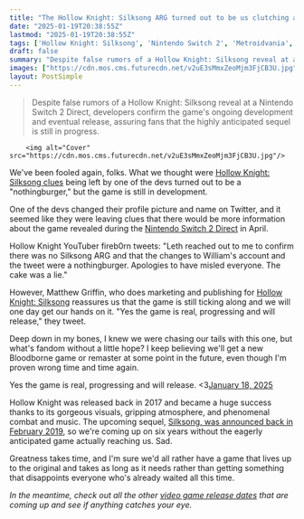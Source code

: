 ```yaml
---
title: "The Hollow Knight: Silksong ARG turned out to be us clutching at straws, but dev says: 'the game is real, progressing and will release'"
date: "2025-01-19T20:38:55Z"
lastmod: "2025-01-19T20:38:55Z"
tags: ['Hollow Knight: Silksong', 'Nintendo Switch 2', 'Metroidvania', 'Indie Game']
draft: false
summary: "Despite false rumors of a Hollow Knight: Silksong reveal at a Nintendo Switch 2 Direct, developers confirm the game's ongoing development and eventual release, assuring fans that the highly anticipated sequel is still in progress."
images: ["https://cdn.mos.cms.futurecdn.net/v2uE3sMmxZeoMjm3FjCB3U.jpg"]
layout: PostSimple
---
```

> Despite false rumors of a Hollow Knight: Silksong reveal at a Nintendo Switch 2 Direct, developers confirm the game's ongoing development and eventual release, assuring fans that the highly anticipated sequel is still in progress.


        <img alt="Cover" src="https://cdn.mos.cms.futurecdn.net/v2uE3sMmxZeoMjm3FjCB3U.jpg"/>
        
We've been fooled again, folks. What we thought were [<u>Hollow Knight: Silksong clues</u>](https://www.gamesradar.com/games/roguelike/hollow-knight-silksong-developer-teases-us-with-a-bunch-of-cryptic-nintendo-switch-2-clues-including-a-cake-imagine-dragons-and-some-australian-wine/) being left by one of the devs turned out to be a "nothingburger," but the game is still in development.

One of the devs changed their profile picture and name on Twitter, and it seemed like they were leaving clues that there would be more information about the game revealed during the [Nintendo Switch 2 Direct](https://www.gamesradar.com/games/nintendo-direct-switch-2-april-2025-guide/) in April.

Hollow Knight YouTuber fireb0rn tweets: "Leth reached out to me to confirm there was no Silksong ARG and that the changes to William's account and the tweet were a nothingburger. Apologies to have misled everyone. The cake was a lie."

However, Matthew Griffin, who does marketing and publishing for [<u>Hollow Knight: Silksong</u>](https://www.gamesradar.com/hollow-knight-silksong-guide/) reassures us that the game is still ticking along and we will one day get our hands on it. "Yes the game is real, progressing and will release," they tweet.

Deep down in my bones, I knew we were chasing our tails with this one, but what's fandom without a little hope? I keep believing we'll get a new Bloodborne game or remaster at some point in the future, even though I'm proven wrong time and time again.

Yes the game is real, progressing and will release. <3[January 18, 2025](https://twitter.com/griffinmatta/status/1880523110816051696)

Hollow Knight was released back in 2017 and became a huge success thanks to its gorgeous visuals, gripping atmosphere, and phenomenal combat and music. The upcoming sequel, [Silksong, was announced back in February 2019](https://www.gamesradar.com/five-years-after-it-was-announced-hollow-knight-silksong-devs-assure-rabid-fans-they-are-still-hard-at-work-on-the-game/), so we're coming up on six years without the eagerly anticipated game actually reaching us. Sad.

Greatness takes time, and I'm sure we'd all rather have a game that lives up to the original and takes as long as it needs rather than getting something that disappoints everyone who's already waited all this time.

*In the meantime, check out all the other *[<em>video game release dates</em>](https://www.gamesradar.com/video-game-release-dates/)* that are coming up and see if anything catches your eye.*
        